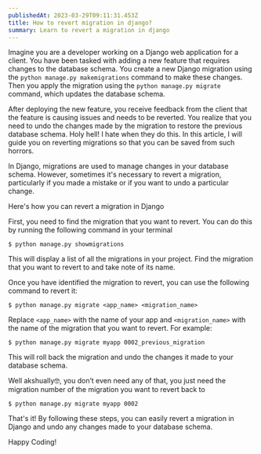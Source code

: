 ```yaml
---
publishedAt: 2023-03-29T09:11:31.453Z
title: How to revert migration in django?
summary: Learn to revert a migration in django
---
```

Imagine you are a developer working on a Django web application for a client. You have been tasked with adding a new feature that requires changes to the database schema. You create a new Django migration using the `python manage.py makemigrations` command to make these changes. Then you apply the migration using the `python manage.py migrate` command, which updates the database schema.

After deploying the new feature, you receive feedback from the client that the feature is causing issues and needs to be reverted. You realize that you need to undo the changes made by the migration to restore the previous database schema. Holy hell! I hate when they do this. In this article, I will guide you on reverting migrations so that you can be saved from such horrors.

In Django, migrations are used to manage changes in your database schema. However, sometimes it's necessary to revert a migration, particularly if you made a mistake or if you want to undo a particular change.

Here's how you can revert a migration in Django

First, you need to find the migration that you want to revert. You can do this by running the following command in your terminal

```
$ python manage.py showmigrations
```

This will display a list of all the migrations in your project. Find the migration that you want to revert to and take note of its name.

Once you have identified the migration to revert, you can use the following command to revert it:

```
$ python manage.py migrate <app_name> <migration_name>
```

Replace `<app_name>` with the name of your app and `<migration_name>` with the name of the migration that you want to revert. For example:

```
$ python manage.py migrate myapp 0002_previous_migration
```

This will roll back the migration and undo the changes it made to your database schema.

Well akshually🤓, you don’t even need any of that, you just need the migration number of the migration you want to revert back to

```
$ python manage.py migrate myapp 0002
```

That's it! By following these steps, you can easily revert a migration in Django and undo any changes made to your database schema.

Happy Coding!
